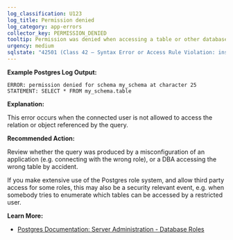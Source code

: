```yaml
---
log_classification: U123
log_title: Permission denied
log_category: app-errors
collector_key: PERMISSION_DENIED
tooltip: Permission was denied when accessing a table or other database object
urgency: medium
sqlstate: "42501 (Class 42 — Syntax Error or Access Rule Violation: insufficient_privilege)"
---
```


**Example Postgres Log Output:**

```
ERROR: permission denied for schema my_schema at character 25
STATEMENT: SELECT * FROM my_schema.table
```

**Explanation:**

This error occurs when the connected user is not allowed to access the relation
or object referenced by the query.

**Recommended Action:**

Review whether the query was produced by a misconfiguration of an application
(e.g. connecting with the wrong role), or a DBA accessing the wrong table
by accident.

If you make extensive use of the Postgres role system, and allow third party
access for some roles, this may also be a security relevant event, e.g. when
somebody tries to enumerate which tables can be accessed by a restricted user.

**Learn More:**

* [Postgres Documentation: Server Administration - Database Roles](https://www.postgresql.org/docs/current/static/user-manag.html)
